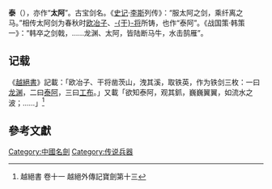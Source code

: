 '''泰{{ruby-py|阿|-{zh-cn:ē;zh-tw:ㄜ}-}}'''（{{標音|上古=*l̥ˤa[t]-s qˤa[j]}}），亦作“'''太阿'''”。古宝剑名。《[[史记|史记]]·[[李斯|李斯]]列传》：“服太阿之剑，乘纤离之马。”相传太阿剑为春秋时[[欧冶子|欧冶子]]、[[干将|-{干}-将]]所铸，也作“泰阿”。《战国策·韩策一》：“韩卒之剑戟，……龙渊、太阿，皆陆断马牛，水击鹄雁”。

==记载==
《[[越絕書|越絕書]]》記載：「欧冶子、干将凿茨山，洩其溪，取铁英，作为铁剑三枚：一曰[[龙渊|龙渊]]，二曰[[泰阿|泰阿]]，三曰[[工布_(剑)|工布]]。」又載「欲知泰阿，观其釽，巍巍翼翼，如流水之波；……」<ref>越絕書 卷十一 越絕外傳記寶劍第十三</ref>

==參考文獻==
{{reflist}}

[[Category:中國名劍|Category:中國名劍]]
[[Category:传说兵器|Category:传说兵器]]